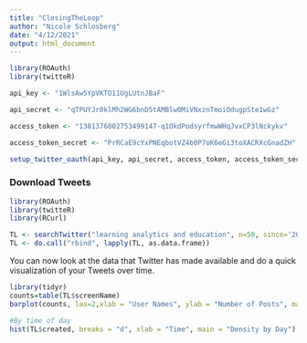 ```yaml
---
title: "ClosingTheLoop"
author: "Nicole Schlosberg"
date: "4/12/2021"
output: html_document
---
```

```r
library(ROAuth)
library(twitteR)

api_key <- "1WlsAw5YpVKTO11UgLUtnJBaF"

api_secret <- "qTPUYJr0klMh2WG6bnD5tAMBlw0MiVNxznTmoiOdugpSte1wGz"

access_token <- "1381376802753499147-q1OkdPodsyrfmwWHqJvxCP3lNckykv"

access_token_secret <- "PrRCaE9cYxPNEqbotVZ4b0P7oK6eGi3toXACRXcGnadZH"

setup_twitter_oauth(api_key, api_secret, access_token, access_token_secret)
```

### Download Tweets
```r
library(ROAuth)
library(twitteR)
library(RCurl)

TL <- searchTwitter("learning analytics and education", n=50, since='2021-04-15', until='2021-04-21')#Make sure you change the dates here to be 6 days from today.
TL <- do.call("rbind", lapply(TL, as.data.frame))
```

You can now look at the data that Twitter has made available and do a quick visualization of your Tweets over time.

```r
library(tidyr)
counts=table(TL$screenName)
barplot(counts, las=2,xlab = "User Names", ylab = "Number of Posts", main = "Who Said It?")

#By time of day
hist(TL$created, breaks = "d", xlab = "Time", main = "Density by Day")
```


